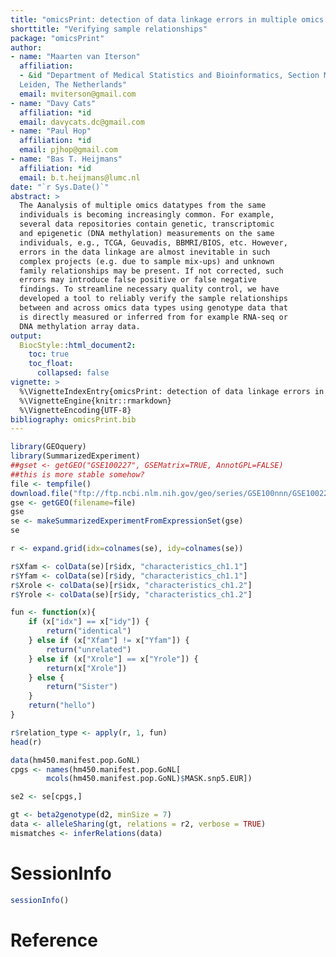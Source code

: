 ```yaml
---
title: "omicsPrint: detection of data linkage errors in multiple omics studies"
shorttitle: "Verifying sample relationships"
package: "omicsPrint"
author: 
- name: "Maarten van Iterson"
  affiliation: 
  - &id "Department of Medical Statistics and Bioinformatics, Section Moleculair Epidemiology, Leiden University Medical Center,
  Leiden, The Netherlands"  
  email: mviterson@gmail.com
- name: "Davy Cats"
  affiliation: *id  
  email: davycats.dc@gmail.com
- name: "Paul Hop"
  affiliation: *id    
  email: pjhop@gmail.com  
- name: "Bas T. Heijmans"
  affiliation: *id    
  email: b.t.heijmans@lumc.nl
date: "`r Sys.Date()`"
abstract: >
  The Aanalysis of multiple omics datatypes from the same
  individuals is becoming increasingly common. For example,
  several data repositories contain genetic, transcriptomic
  and epigenetic (DNA methylation) measurements on the same
  individuals, e.g., TCGA, Geuvadis, BBMRI/BIOS, etc. However,
  errors in the data linkage are almost inevitable in such
  complex projects (e.g. due to sample mix-ups) and unknown
  family relationships may be present. If not corrected, such
  errors may introduce false positive or false negative
  findings. To streamline necessary quality control, we have
  developed a tool to reliably verify the sample relationships
  between and across omics data types using genotype data that
  is directly measured or inferred from for example RNA-seq or
  DNA methylation array data.    	  
output: 
  BiocStyle::html_document2:
    toc: true
    toc_float:
      collapsed: false
vignette: >
  %\VignetteIndexEntry{omicsPrint: detection of data linkage errors in multiple omics studies}
  %\VignetteEngine{knitr::rmarkdown}
  %\VignetteEncoding{UTF-8}
bibliography: omicsPrint.bib
---
```




```r
library(GEOquery)
library(SummarizedExperiment)
##gset <- getGEO("GSE100227", GSEMatrix=TRUE, AnnotGPL=FALSE)
##this is more stable somehow?
file <- tempfile()
download.file("ftp://ftp.ncbi.nlm.nih.gov/geo/series/GSE100nnn/GSE100227/suppl/GSE100227_normalized_data.txt.gz", file)
gse <- getGEO(filename=file)
gse
se <- makeSummarizedExperimentFromExpressionSet(gse)
se

r <- expand.grid(idx=colnames(se), idy=colnames(se))

r$Xfam <- colData(se)[r$idx, "characteristics_ch1.1"]
r$Yfam <- colData(se)[r$idy, "characteristics_ch1.1"]
r$Xrole <- colData(se)[r$idx, "characteristics_ch1.2"]
r$Yrole <- colData(se)[r$idy, "characteristics_ch1.2"]

fun <- function(x){
    if (x["idx"] == x["idy"]) {
        return("identical")
    } else if (x["Xfam"] != x["Yfam"]) {
        return("unrelated")
    } else if (x["Xrole"] == x["Yrole"]) {
        return(x["Xrole"])
    } else {
        return("Sister")
    }
    return("hello")
}

r$relation_type <- apply(r, 1, fun)
head(r)

data(hm450.manifest.pop.GoNL)
cpgs <- names(hm450.manifest.pop.GoNL[
        mcols(hm450.manifest.pop.GoNL)$MASK.snp5.EUR])

se2 <- se[cpgs,]

gt <- beta2genotype(d2, minSize = 7)
data <- alleleSharing(gt, relations = r2, verbose = TRUE)
mismatches <- inferRelations(data)
```

# SessionInfo #

```r
sessionInfo()
```

# Reference #
